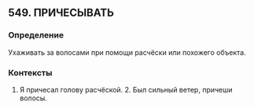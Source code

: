 ## 549. ПРИЧЕСЫВАТЬ
### Определение
Ухаживать за волосами при помощи расчёски или похожего объекта.

### Контексты
1. Я причесал голову расчёской. 2. Был сильный ветер, причеши волосы.

